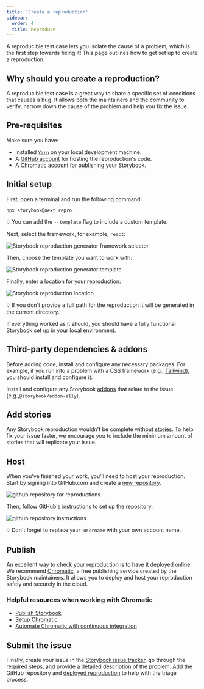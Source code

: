 ```yaml
---
title: 'Create a reproduction'
sidebar:
  order: 4
  title: Reproduce
---
```


A reproducible test case lets you isolate the cause of a problem, which is the first step towards fixing it! This page outlines how to get set up to create a reproduction.

## Why should you create a reproduction?

A reproducible test case is a great way to share a specific set of conditions that causes a bug. It allows both the maintainers and the community to verify, narrow down the cause of the problem and help you fix the issue.

## Pre-requisites

Make sure you have:

* Installed [`Yarn`](https://yarnpkg.com/) on your local development machine.
* A [GitHub account](https://github.com/signup) for hosting the reproduction's code.
* A [Chromatic account](https://www.chromatic.com/start/?utm_source=storybook_website\&utm_medium=link\&utm_campaign=storybook) for publishing your Storybook.

## Initial setup

First, open a terminal and run the following command:

```shell
npx storybook@next repro
```

<div class="aside">
  💡 You can add the <code>--template</code> flag to include a custom template.
</div>

Next, select the framework, for example, `react`:

![Storybook reproduction generator framework selector](../_assets/contribute/storybook-reproductions-framework-selector-optimized.png)

Then, choose the template you want to work with:

![Storybook reproduction generator template](../_assets/contribute/storybook-reproduction-generator-template-optimized.png)

Finally, enter a location for your reproduction:

![Storybook reproduction location](../_assets/contribute/storybook-reproduction-generator-location-optimized.png)

<div class="aside">
  💡 If you don't provide a full path for the reproduction it will be generated in the current directory.
</div>

If everything worked as it should, you should have a fully functional Storybook set up in your local environment.

## Third-party dependencies & addons

Before adding code, install and configure any necessary packages. For example, if you run into a problem with a CSS framework (e.g., [Tailwind](https://tailwindcss.com/)), you should install and configure it.

Install and configure any Storybook [addons](https://storybook.js.org/addons/) that relate to the issue (e.g.,`@storybook/addon-a11y`).

## Add stories

Any Storybook reproduction wouldn't be complete without [stories](../writing-stories/index.mdx). To help fix your issue faster, we encourage you to include the minimum amount of stories that will replicate your issue.

## Host

When you've finished your work, you'll need to host your reproduction. Start by signing into GitHub.com and create a [new repository](https://github.com/new).

![github repository for reproductions](../_assets/contribute/github-new-repository-reproduction-optimized.png)

Then, follow GitHub's instructions to set up the repository.

![github repository instructions](../_assets/contribute/github-repository-steps-optimized.png)

<div class="aside">
  💡 Don't forget to replace <code>your-username</code> with your own account name.
</div>

## Publish

An excellent way to check your reproduction is to have it deployed online. We recommend [Chromatic](https://www.chromatic.com/?utm_source=storybook_website\&utm_medium=link\&utm_campaign=storybook), a free publishing service created by the Storybook maintainers. It allows you to deploy and host your reproduction safely and securely in the cloud.

### Helpful resources when working with Chromatic

* [Publish Storybook](../sharing/publish-storybook.mdx)
* [Setup Chromatic](https://www.chromatic.com/docs/storybook?utm_source=storybook_website\&utm_medium=link\&utm_campaign=storybook)
* [Automate Chromatic with continuous integration](https://www.chromatic.com/docs/ci?utm_source=storybook_website\&utm_medium=link\&utm_campaign=storybook)

## Submit the issue

Finally, create your issue in the [Storybook issue tracker](https://github.com/storybookjs/storybook/issues/new/choose), go through the required steps, and provide a detailed description of the problem. Add the GitHub repository and [deployed reproduction](https://www.chromatic.com/docs/storybook?utm_source=storybook_website\&utm_medium=link\&utm_campaign=storybook#view-published-storybook) to help with the triage process.
